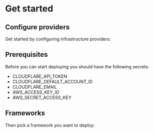 
# Get started

## Configure providers

Get started by configuring infrastructure providers:

<div className="grid mt-4 gap-8 lg:grid-cols-2">
  <TechStackCard
    href="/providers/aws-iac"
    title="Amazon Web Services"
    icon="aws"
  />

   <TechStackCard
    href="/providers/cloudflare-iac"
    title="Cloudflare"
    icon="cloudflare"
  />
</div>

## Prerequisites

Before you can start deploying you should have the following secrets:

- CLOUDFLARE_API_TOKEN
- CLOUDFLARE_DEFAULT_ACCOUNT_ID
- CLOUDFLARE_EMAIL
- AWS_ACCESS_KEY_ID
- AWS_SECRET_ACCESS_KEY

## Frameworks

Then pick a framework you want to deploy:

<div className="grid mt-4 gap-8 lg:grid-cols-2">
  <TechStackCard href="/frameworks/nextjs" title="Next.js" icon="nextjs" />
</div>
